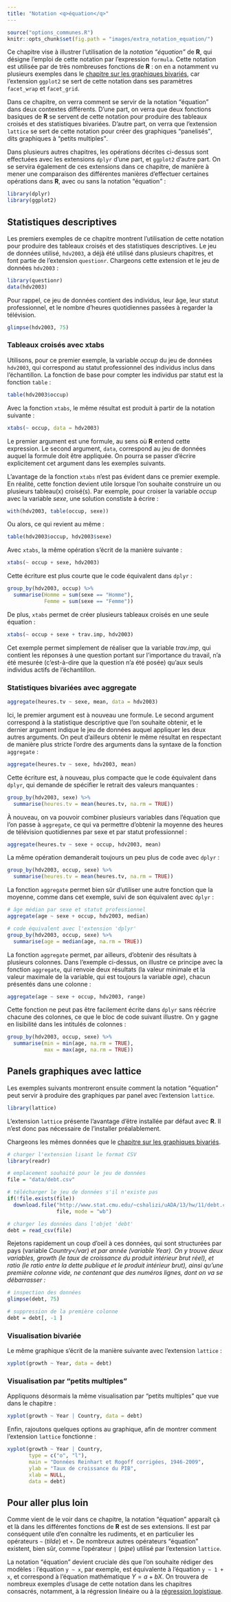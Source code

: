 ```yaml
---
title: "Notation <q>équation</q>"
---
```


```r
source("options_communes.R")
knitr::opts_chunk$set(fig.path = "images/extra_notation_equation/")
```

Ce chapitre vise à illustrer l'utilisation de la <dfn>notation <q>équation</q></dfn> de **R**, qui désigne l'emploi de cette notation par l'expression `formula`{data-pkg="stats" data-rdoc="formula"}. Cette notation est utilisée par de très nombreuses fonctions de **R** : on en a notamment vu plusieurs exemples dans le [chapitre sur les graphiques bivariés](analyses_graph_biv.html), car l'extension `ggplot2`{.pkg} se sert de cette notation dans ses paramètres `facet_wrap`{data-pkg="ggplot2" data-rdoc="facet_wrap"} et `facet_grid`{data-pkg="ggplot2" data-rdoc="facet_grid"}.

Dans ce chapitre, on verra comment se servir de la notation <q>équation</q> dans deux contextes différents. D'une part, on verra que deux fonctions basiques de **R** se servent de cette notation pour produire des tableaux croisés et des statistiques bivariées. D'autre part, on verra que l'extension `lattice`{.pkg} se sert de cette notation pour créer des graphiques <q>panelisés</q>, dits graphiques à <q>petits multiples</q>.

Dans plusieurs autres chapitres, les opérations décrites ci-dessus sont effectuées avec les extensions `dplyr`{.pkg} d'une part, et `ggplot2`{.pkg} d'autre part. On se servira également de ces extensions dans ce chapitre, de manière à mener une comparaison des différentes manières d'effectuer certaines opérations dans **R**, avec ou sans la notation <q>équation</q> :

```r
library(dplyr)
library(ggplot2)
```

## Statistiques descriptives

Les premiers exemples de ce chapitre montrent l'utilisation de cette notation pour produire des tableaux croisés et des statistiques descriptives. Le jeu de données utilisé, `hdv2003`{data-pkg="questionr" data-rdoc="questionr"}, a déjà été utilisé dans plusieurs chapitres, et font partie de l'extension `questionr`{.pkg}. Chargeons cette extension et le jeu de données `hdv2003`{data-pkg="questionr" data-rdoc="questionr"} :

```r
library(questionr)
data(hdv2003)
```

Pour rappel, ce jeu de données contient des individus, leur âge, leur statut professionnel, et le nombre d'heures quotidiennes passées à regarder la télévision.

```r
glimpse(hdv2003, 75)
```

### Tableaux croisés avec xtabs

Utilisons, pour ce premier exemple, la variable <var>occup</var> du jeu de données `hdv2003`{data-pkg="questionr" data-rdoc="questionr"}, qui correspond au statut professionnel des individus inclus dans l'échantillon. La fonction de base pour compter les individus par statut est la fonction `table`{data-pkg="table" data-rdoc="base"} :

```r
table(hdv2003$occup)
```

Avec la fonction `xtabs`{data-pkg="stats" data-rdoc="xtabs"}, le même résultat est produit à partir de la notation suivante :

```r
xtabs(~ occup, data = hdv2003)
```

Le premier argument est une formule, au sens où **R** entend cette expression. Le second argument, `data`, correspond au jeu de données auquel la formule doit être appliquée. On pourra se passer d'écrire explicitement cet argument dans les exemples suivants.

L'avantage de la fonction `xtabs`{data-pkg="stats" data-rdoc="xtabs"} n'est pas évident dans ce premier exemple. En réalité, cette fonction devient utile lorsque l'on souhaite construire un ou plusieurs tableau(x) croisé(s). Par exemple, pour croiser la variable <var>occup</var> avec la variable <var>sexe</var>, une solution constiste à écrire :

```r
with(hdv2003, table(occup, sexe))
```

Ou alors, ce qui revient au même :

```r
table(hdv2003$occup, hdv2003$sexe)
```

Avec `xtabs`{data-pkg="stats" data-rdoc="xtabs"}, la même opération s'écrit de la manière suivante :

```r
xtabs(~ occup + sexe, hdv2003)
```

Cette écriture est plus courte que le code équivalent dans `dplyr`{.pkg} :

```r
group_by(hdv2003, occup) %>%
  summarise(Homme = sum(sexe == "Homme"),
            Femme = sum(sexe == "Femme"))
```

De plus, `xtabs`{data-pkg="stats" data-rdoc="xtabs"} permet de créer plusieurs tableaux croisés en une seule équation :

```r
xtabs(~ occup + sexe + trav.imp, hdv2003)
```

Cet exemple permet simplement de réaliser que la variable <var>trav.imp</var>, qui contient les réponses à une question portant sur l'importance du travail, n'a été mesurée (c'est-à-dire que la question n'a été posée) qu'aux seuls individus actifs de l'échantillon.

### Statistiques bivariées avec aggregate

```r
aggregate(heures.tv ~ sexe, mean, data = hdv2003)
```

Ici, le premier argument est à nouveau une formule. Le second argument correspond à la statistique descriptive que l'on souhaite obtenir, et le dernier argument indique le jeu de données auquel appliquer les deux autres arguments. On peut d'ailleurs obtenir le même résultat en respectant de manière plus stricte l'ordre des arguments dans la syntaxe de la fonction `aggregate`{data-pkg="stats" data-rdoc="aggregate"} :

```r
aggregate(heures.tv ~ sexe, hdv2003, mean)
```

Cette écriture est, à nouveau, plus compacte que le code équivalent dans `dplyr`{.pkg}, qui demande de spécifier le retrait des valeurs manquantes :

```r
group_by(hdv2003, sexe) %>%
  summarise(heures.tv = mean(heures.tv, na.rm = TRUE))
```

À nouveau, on va pouvoir combiner plusieurs variables dans l'équation que l'on passe à `aggregate`{data-pkg="stats" data-rdoc="aggregate"}, ce qui va permettre d'obtenir la moyenne des heures de télévision quotidiennes par sexe et par statut professionnel :

```r
aggregate(heures.tv ~ sexe + occup, hdv2003, mean)
```

La même opération demanderait toujours un peu plus de code avec `dplyr`{.pkg} :

```r
group_by(hdv2003, occup, sexe) %>%
  summarise(heures.tv = mean(heures.tv, na.rm = TRUE))
```

La fonction `aggregate`{data-pkg="stats" data-rdoc="aggregate"} permet bien sûr d'utiliser une autre fonction que la moyenne, comme dans cet exemple, suivi de son équivalent avec `dplyr`{.pkg} :

```r
# âge médian par sexe et statut professionnel
aggregate(age ~ sexe + occup, hdv2003, median)
```
```r
# code équivalent avec l'extension 'dplyr'
group_by(hdv2003, occup, sexe) %>%
  summarise(age = median(age, na.rm = TRUE))
```

La fonction `aggregate`{data-pkg="stats" data-rdoc="aggregate"} permet, par ailleurs, d'obtenir des résultats à plusieurs colonnes. Dans l'exemple ci-dessus, on illustre ce principe avec la fonction `aggregate`{data-pkg="base" data-rdoc="range"}, qui renvoie deux résultats (la valeur minimale et la valeur maximale de la variable, qui est toujours la variable <var>age</var>), chacun présentés dans une colonne :

```r
aggregate(age ~ sexe + occup, hdv2003, range)
```

Cette fonction ne peut pas être facilement écrite dans `dplyr`{.pkg} sans réécrire chacune des colonnes, ce que le bloc de code suivant illustre. On y gagne en lisibilité dans les intitulés de colonnes :

```r
group_by(hdv2003, occup, sexe) %>%
  summarise(min = min(age, na.rm = TRUE),
            max = max(age, na.rm = TRUE))
```

## Panels graphiques avec lattice

Les exemples suivants montreront ensuite comment la notation <q>équation</q> peut servir à produire des graphiques par panel avec l'extension `lattice`{.pkg}.

```r
library(lattice)
```

<div class="note">
L'extension `lattice`{.pkg} présente l'avantage d'être installée par défaut avec **R**. Il n'est donc pas nécessaire de l'installer préalablement.
</div>

Chargeons les mêmes données que le [chapitre sur les graphiques bivariés](analyses_graph_biv.html).

```r
# charger l'extension lisant le format CSV
library(readr)

# emplacement souhaité pour le jeu de données
file = "data/debt.csv"

# télécharger le jeu de données s'il n'existe pas
if(!file.exists(file))
  download.file("http://www.stat.cmu.edu/~cshalizi/uADA/13/hw/11/debt.csv",
                file, mode = "wb")

# charger les données dans l'objet 'debt'
debt = read_csv(file)
```

Rejetons rapidement un coup d'oeil à ces données, qui sont structurées par pays (variable <var>Country</var) et par année (variable <var>Year</var>). On y trouve deux variables, <var>growth</var> (le taux de croissance du produit intérieur brut réel), et <var>ratio</var> (le ratio entre la dette publique et le produit intérieur brut), ainsi qu'une première colonne vide, ne contenant que des numéros lignes, dont on va se débarrasser :

```r
# inspection des données
glimpse(debt, 75)

# suppression de la première colonne
debt = debt[, -1 ]
```

### Visualisation bivariée

Le même graphique s'écrit de la manière suivante avec l'extension `lattice`{.pkg} :

```r
xyplot(growth ~ Year, data = debt)
```

### Visualisation par <q>petits multiples</q>

Appliquons désormais la même visualisation par <q>petits multiples</q> que vue dans le chapitre :

```r
xyplot(growth ~ Year | Country, data = debt)
```

Enfin, rajoutons quelques options au graphique, afin de montrer comment l'extension `lattice`{.pkg} fonctionne :

```r
xyplot(growth ~ Year | Country,
       type = c("o", "l"), 
       main = "Données Reinhart et Rogoff corrigées, 1946-2009",
       ylab = "Taux de croissance du PIB",
       xlab = NULL,
       data = debt)
```

## Pour aller plus loin

Comme vient de le voir dans ce chapitre, la notation <q>équation</q> apparaît çà et là dans les différentes fonctions de **R** est de ses extensions. Il est par conséquent utile d'en connaître les rudiments, et en particulier les opérateurs `~` (_tilde_) et `+`. De nombreux autres opérateurs <q>équation</q> existent, bien sûr, comme l'opérateur `|` (_pipe_) utilisé par l'extension `lattice`{.pkg}.

La notation <q>équation</q> devient cruciale dès que l'on souhaite rédiger des modèles : l'équation `y ~ x`, par exemple, est équivalente à l'équation `y ~ 1 + x`, et correspond à l'équation mathématique $Y = a + bX$. On trouvera de nombreux exemples d'usage de cette notation dans les chapitres consacrés, notamment, à la régression linéaire ou à la [régression logistique](analyses_reglog.html).
